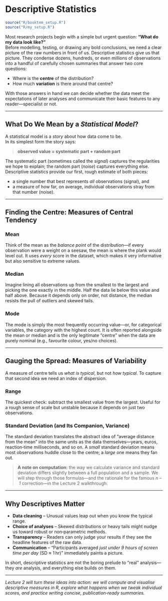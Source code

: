 
# Descriptive Statistics {#sec-descriptive}

```r
source("R/booktem_setup.R")
source("R/my_setup.R")
```

Most research projects begin with a simple but urgent question: **“What do my data look like?”**  
Before modelling, testing, or drawing any bold conclusions, we need a clear picture of the raw numbers in front of us. Descriptive statistics give us that picture. They condense dozens, hundreds, or even millions of observations into a handful of carefully chosen summaries that answer two core questions:

* Where is the **centre** of the distribution?  
* How much **variation** is there around that centre?

With those answers in hand we can decide whether the data meet the expectations of later analyses and communicate their basic features to any reader—specialist or not.

---

## What Do We Mean by a *Statistical Model*? {#sec-model}

A statistical model is a *story* about how data come to be.  
In its simplest form the story says:

> **observed value = systematic part + random part**

The systematic part (sometimes called the *signal*) captures the regularities we hope to explain; the random part (*noise*) captures everything else. Descriptive statistics provide our first, rough estimate of both pieces:

* a single number that best represents *all* observations (signal), and  
* a measure of how far, on average, individual observations stray from that number (noise).

---

## Finding the Centre: Measures of Central Tendency {#sec-central}

### Mean

Think of the mean as the *balance point* of the distribution—if every observation were a weight on a seesaw, the mean is where the plank would level out. It uses *every* score in the dataset, which makes it very informative but also sensitive to extreme values.

### Median  

Imagine lining all observations up from the smallest to the largest and picking the one exactly in the middle. Half the data lie below this value and half above. Because it depends only on order, not distance, the median resists the pull of outliers and skewed tails.

### Mode  

The mode is simply the most frequently occurring value—or, for categorical variables, the category with the highest count. It is often reported alongside the mean or median and is the only legitimate “centre” when the data are purely nominal (e.g., favourite colour, yes/no choices).

---

## Gauging the Spread: Measures of Variability {#sec-variability}

A measure of centre tells us *what is typical*, but not *how typical*. To capture that second idea we need an index of dispersion.

### Range  

The quickest check: subtract the smallest value from the largest. Useful for a rough sense of scale but unstable because it depends on just two observations.

### Standard Deviation (and Its Companion, Variance)  

The standard deviation translates the abstract idea of “average distance from the mean” into the same units as the data themselves—years, euros, reaction‑time milliseconds, and so on. A *small* standard deviation means most observations huddle close to the centre; a *large* one means they fan out.

> **A note on computation:** the way we calculate variance and standard deviation differs slightly between a full population and a sample. We will step through those formulas—and the rationale for the famous *n – 1* correction—in the Lecture 2 walkthrough.

---

## Why Descriptives Matter {#sec-bridge}

* **Data cleaning** – Unusual values leap out when you know the typical range.  
* **Choice of analyses** – Skewed distributions or heavy tails might nudge us toward robust or non‑parametric methods.  
* **Transparency** – Readers can only judge your results if they see the headline features of the raw data.  
* **Communication** – “Participants averaged *just under 9 hours of screen time per day* (SD ≈ 1 hr)” immediately paints a picture.

In short, descriptive statistics are not the boring prelude to “real” analysis—they *are* analysis, and everything else builds on them.

---

*Lecture 2 will turn these ideas into action: we will compute and visualise descriptive measures in R, explore what happens when we tweak individual scores, and practice writing concise, publication‑ready summaries.*
